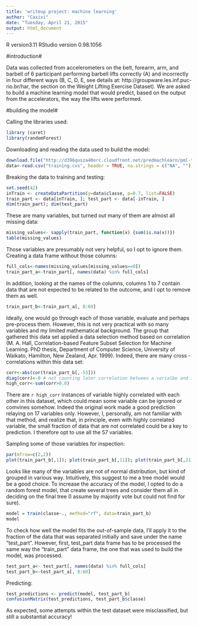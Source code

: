 ```yaml
---
title: 'writeup project: machine learning'
author: "Caxixi"
date: "Tuesday, April 21, 2015"
output: html_document
---
```


R version3.11
RStudio version  0.98.1056

#introduction#

Data was collected from accelerometers on the belt, forearm, arm, and barbell of 6 participant performing barbell lifts correctly (A) and incorrectly in four different ways (B, C, D, E, see details at: http://groupware.les.inf.puc-rio.br/har, the section on the Weight Lifting Exercise Dataset). We are asked to build a machine learning model that would predict, based on the output from the accelerators, the way the lifts were performed.   

#building the model#

Calling the libraries used:
```r
library (caret)
library(randomForest)
```

Downloading and reading the data used to build the model:
```r
download.file("http://d396qusza40orc.cloudfront.net/predmachlearn/pml-training.csv", "training.cvs")
data<-read.csv("training.cvs", header = TRUE, na.strings = c("NA", ""))
```

Breaking the data to training and testing:
```r
set.seed(42)
inTrain <- createDataPartition(y=data$classe, p=0.7, list=FALSE)
train_part <- data[inTrain, ]; test_part <- data[-inTrain, ]
dim(train_part); dim(test_part)
```

These are many variables, but turned out many of them are almost all missing data:

```r
missing_values<- sapply(train_part, function(x) {sum(is.na(x))})
table(missing_values)
```

Those variables are presumably not very helpful, so I opt to ignore them. Creating a data frame without those columns:

```r
full_cols<-names(missing_values[missing_values==0])
train_part_a<-train_part[, names(data) %in% full_cols]
```                        

In addition, looking at the names of the columns, columns 1 to 7 contain data that are not expected to be related to the outcome, and I opt to remove them as well.
```r
train_part_b<-train_part_a[, 8:60]
```

Ideally, one would go through each of those variable, evaluate and perhaps pre-process them. However, this is not very practical with so many variables and my limited mathematical background. The group that gathered this data set applied a data selection method based on correlation (M. A. Hall, Correlation-based Feature Subset Selection for Machine Learning. PhD thesis, Department of Computer Science, University of Waikato, Hamilton, New Zealand, Apr. 1999). Indeed, there are many cross - correlations within this data set:

```r
corr<-abs(cor(train_part_b[,-53]))
diag(corr)<-0 # not counting later correlation between a varialbe and itself
high_corr<-sum(corr>0.8)
```

There are `r high_corr` instances of variable highly correlated with each other in this dataset, which could mean some variable can be ignored or comvines somehow. Indeed the original work made a good prediction relaying on 17 variables only. However, I, personally, am not familiar with that method, and realize that, in principle, even with highly correlated variable, the small fraction of data that are not correlated could be a key to prediction. I therefore opt to use all the 57 variables.

Sampling some of those variables for inspection:
```r
par(mfrow=c(2,2))
plot(train_part_b[,1]); plot(train_part_b[,11]); plot(train_part_b[,21]);plot(train_part_b[,30])
```

Looks like many of the variables are not of normal distribution, but kind of grouped in various way. Intuitively, this suggest to me a tree model would be a good choice. To increase the accuracy of the model, I opted to do a random forest model, that create several trees and consider them all in deciding on the final tree (I assume by majority vote but could not find for sure).

```r
model = train(classe~., method="rf", data=train_part_b)
model
```

To check how well the model fits the out-of-sample data, I'll apply it to the fraction of the data that was separated initially and save under the name "test_part". However, first, test_part data frame has to be processed the same way the "train_part" data frame, the one that was used to build the model, was processed. 
```r
test_part_a<- test_part[, names(data) %in% full_cols]
test_part_b<-test_part_a[, 8:60]
```

Predicting:
```r
test_predictions <- predict(model, test_part_b)
confusionMatrix(test_predictions, test_part_b$classe)
```

As expected, some attempts within the test dataset were misclassified, but still a substantial accuracy!
